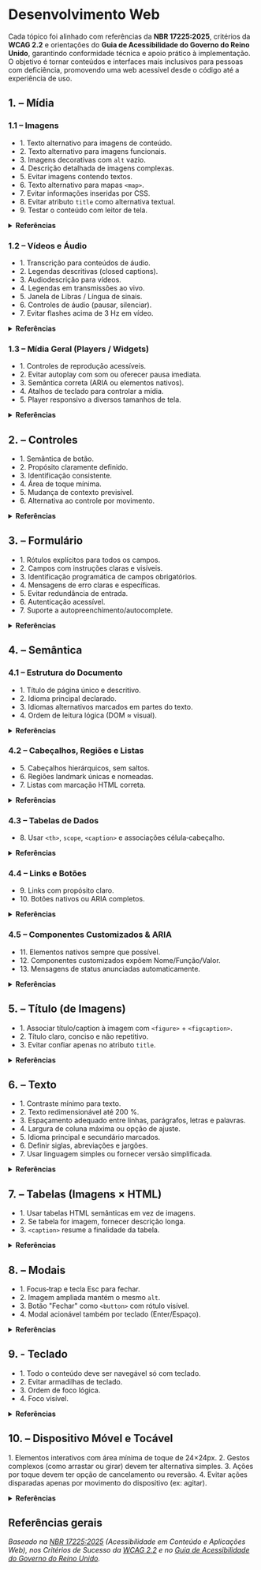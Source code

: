 
# Desenvolvimento Web

Cada tópico foi alinhado com referências da **NBR 17225:2025**, critérios da **WCAG 2.2** e orientações do **Guia de Acessibilidade do Governo do Reino Unido**, garantindo conformidade técnica e apoio prático à implementação. O objetivo é tornar conteúdos e interfaces mais inclusivos para pessoas com deficiência, promovendo uma web acessível desde o código até a experiência de uso.

## 1. – Mídia

### 1.1 – Imagens
- <CheckListItem>1. Texto alternativo para imagens de conteúdo.</CheckListItem>
- <CheckListItem>2. Texto alternativo para imagens funcionais.</CheckListItem>
- <CheckListItem>3. Imagens decorativas com `alt` vazio.</CheckListItem>
- <CheckListItem>4. Descrição detalhada de imagens complexas.</CheckListItem>
- <CheckListItem>5. Evitar imagens contendo textos.</CheckListItem>
- <CheckListItem>6. Texto alternativo para mapas `<map>`.</CheckListItem>
- <CheckListItem>7. Evitar informações inseridas por CSS.</CheckListItem>
- <CheckListItem>8. Evitar atributo `title` como alternativa textual.</CheckListItem>
- <CheckListItem>9. Testar o conteúdo com leitor de tela.</CheckListItem>

<details>
  <summary><strong>Referências</strong></summary>

  - NBR 17225:2025 – 5.2.1 / [WCAG 2.2 – C.S. 1.1.1](https://www.w3.org/WAI/WCAG22/Understanding/non-text-content.html)  
  - NBR 17225:2025 – 5.2.2 / [WCAG 2.2 – C.S. 1.1.1](https://www.w3.org/WAI/WCAG22/Understanding/non-text-content.html) · [WCAG 2.2 – C.S. 2.4.4](https://www.w3.org/WAI/WCAG22/Understanding/link-purpose-in-context.html)  
  - NBR 17225:2025 – 5.2.3 / [WCAG 2.2 – C.S. 1.1.1](https://www.w3.org/WAI/WCAG22/Understanding/non-text-content.html)  
  - NBR 17225:2025 – 5.2.4 / [WCAG 2.2 – C.S. 1.1.1](https://www.w3.org/WAI/WCAG22/Understanding/non-text-content.html)  
  - NBR 17225:2025 – 5.2.5 / [WCAG 2.2 – C.S. 1.4.5](https://www.w3.org/WAI/WCAG22/Understanding/images-of-text.html) (AA)  
  - NBR 17225:2025 – 5.2.6 / [WCAG 2.2 – C.S. 1.1.1](https://www.w3.org/WAI/WCAG22/Understanding/non-text-content.html)  
  - NBR 17225:2025 – Anexo A 1.4  
  - Boas práticas WCAG / UK Gov Guide  
  - Guia UK / Técnicas WCAG

</details>

### 1.2 – Vídeos e Áudio
- <CheckListItem>1. Transcrição para conteúdos de áudio.</CheckListItem>
- <CheckListItem>2. Legendas descritivas (closed captions).</CheckListItem>
- <CheckListItem>3. Audiodescrição para vídeos.</CheckListItem>
- <CheckListItem>4. Legendas em transmissões ao vivo.</CheckListItem>
- <CheckListItem>5. Janela de Libras / Língua de sinais.</CheckListItem>
- <CheckListItem>6. Controles de áudio (pausar, silenciar).</CheckListItem>
- <CheckListItem>7. Evitar flashes acima de 3 Hz em vídeo.</CheckListItem>

<details>
  <summary><strong>Referências</strong></summary>

  - NBR 17225:2025 – 5.14.1 / [WCAG 2.2 – C.S. 1.2.1](https://www.w3.org/WAI/WCAG22/Understanding/audio-only-and-video-only-prerecorded.html)  
  - NBR 17225:2025 – 5.14.2 / [WCAG 2.2 – C.S. 1.2.2](https://www.w3.org/WAI/WCAG22/Understanding/captions-prerecorded.html)  
  - NBR 17225:2025 – 5.14.4 / [WCAG 2.2 – C.S. 1.2.5](https://www.w3.org/WAI/WCAG22/Understanding/audio-description-prerecorded.html)  
  - NBR 17225:2025 – 5.14.9 / [WCAG 2.2 – C.S. 1.2.4](https://www.w3.org/WAI/WCAG22/Understanding/captions-live.html)  
  - NBR 17225:2025 – 5.14.6 / [WCAG 2.2 – C.S. 1.2.6](https://www.w3.org/WAI/WCAG22/Understanding/sign-language-prerecorded.html)  
  - NBR 17225:2025 – 5.14.7 / [WCAG 2.2 – C.S. 1.4.2](https://www.w3.org/WAI/WCAG22/Understanding/audio-control.html)  
  - NBR 17225:2025 – 5.15.3 / [WCAG 2.2 – C.S. 2.3.1](https://www.w3.org/WAI/WCAG22/Understanding/three-flashes-or-below-threshold.html)

</details>

### 1.3 – Mídia Geral (Players / Widgets)
- <CheckListItem>1. Controles de reprodução acessíveis.</CheckListItem>
- <CheckListItem>2. Evitar autoplay com som ou oferecer pausa imediata.</CheckListItem>
- <CheckListItem>3. Semântica correta (ARIA ou elementos nativos).</CheckListItem>
- <CheckListItem>4. Atalhos de teclado para controlar a mídia.</CheckListItem>
- <CheckListItem>5. Player responsivo a diversos tamanhos de tela.</CheckListItem>

<details>
  <summary><strong>Referências</strong></summary>

  - NBR 17225:2025 – 5.14.7 / [WCAG 2.2 – C.S. 2.1.1](https://www.w3.org/WAI/WCAG22/Understanding/keyboard.html) · [WCAG 2.2 – C.S. 4.1.2](https://www.w3.org/WAI/WCAG22/Understanding/name-role-value.html)  
  - NBR 17225:2025 – 5.14.7 / [WCAG 2.2 – C.S. 1.4.2](https://www.w3.org/WAI/WCAG22/Understanding/audio-control.html)  
  - NBR 17225:2025 – 5.14.12 / [WCAG 2.2 – C.S. 4.1.2](https://www.w3.org/WAI/WCAG22/Understanding/name-role-value.html)  
  - [WCAG 2.2 – C.S. 2.1.1](https://www.w3.org/WAI/WCAG22/Understanding/keyboard.html) · [WCAG 2.2 – C.S. 2.1.2](https://www.w3.org/WAI/WCAG22/Understanding/no-keyboard-trap.html)  
  - NBR 17225:2025 – 5.14.11 / UK Gov Guide

</details>

## 2. – Controles
- <CheckListItem>1. Semântica de botão.</CheckListItem>
- <CheckListItem>2. Propósito claramente definido.</CheckListItem>
- <CheckListItem>3. Identificação consistente.</CheckListItem>
- <CheckListItem>4. Área de toque mínima.</CheckListItem>
- <CheckListItem>5. Mudança de contexto previsível.</CheckListItem>
- <CheckListItem>6. Alternativa ao controle por movimento.</CheckListItem>

<details>
  <summary><strong>Referências</strong></summary>

  - NBR 17225:2025 – 5.8.1 / [WCAG 2.2 – C.S. 1.3.1](https://www.w3.org/WAI/WCAG22/Understanding/info-and-relationships.html)  
  - NBR 17225:2025 – 5.8.3 / [WCAG 2.2 – C.S. 4.1.2](https://www.w3.org/WAI/WCAG22/Understanding/name-role-value.html)  
  - NBR 17225:2025 – 5.8.5 / [WCAG 2.2 – C.S. 3.2.4](https://www.w3.org/WAI/WCAG22/Understanding/consistent-identification.html)  
  - NBR 17225:2025 – 5.8.7 / [WCAG 2.2 – C.S. 2.5.8](https://www.w3.org/WAI/WCAG22/Understanding/target-size-minimum.html)  
  - NBR 17225:2025 – 5.8.9 · 5.8.10 / [WCAG 2.2 – C.S. 3.2.1](https://www.w3.org/WAI/WCAG22/Understanding/on-focus.html) · [WCAG 2.2 – C.S. 3.2.2](https://www.w3.org/WAI/WCAG22/Understanding/on-input.html)  
  - NBR 17225:2025 – 5.8.14 / [WCAG 2.2 – C.S. 2.5.4](https://www.w3.org/WAI/WCAG22/Understanding/motion-actuation.html)

</details>

## 3. – Formulário
- <CheckListItem>1. Rótulos explícitos para todos os campos.</CheckListItem>
- <CheckListItem>2. Campos com instruções claras e visíveis.</CheckListItem>
- <CheckListItem>3. Identificação programática de campos obrigatórios.</CheckListItem>
- <CheckListItem>4. Mensagens de erro claras e específicas.</CheckListItem>
- <CheckListItem>5. Evitar redundância de entrada.</CheckListItem>
- <CheckListItem>6. Autenticação acessível.</CheckListItem>
- <CheckListItem>7. Suporte a autopreenchimento/autocomplete.</CheckListItem>

<details>
  <summary><strong>Referências</strong></summary>

  - NBR 17225:2025 – 5.10.1 / [WCAG 2.2 – C.S. 1.3.1](https://www.w3.org/WAI/WCAG22/Understanding/info-and-relationships.html) · [WCAG 2.2 – C.S. 3.3.2](https://www.w3.org/WAI/WCAG22/Understanding/labels-or-instructions.html)  
  - NBR 17225:2025 – 5.10.3 / [WCAG 2.2 – C.S. 3.3.5](https://www.w3.org/WAI/WCAG22/Understanding/help.html)  
  - NBR 17225:2025 – 5.10.4 / [WCAG 2.2 – C.S. 1.3.1](https://www.w3.org/WAI/WCAG22/Understanding/info-and-relationships.html)  
  - NBR 17225:2025 – 5.10.6 / [WCAG 2.2 – C.S. 3.3.1](https://www.w3.org/WAI/WCAG22/Understanding/error-identification.html) · [WCAG 2.2 – C.S. 3.3.3](https://www.w3.org/WAI/WCAG22/Understanding/error-suggestion.html)  
  - [WCAG 2.2 – C.S. 3.3.7](https://www.w3.org/WAI/WCAG22/Understanding/redundant-entry.html)  
  - [WCAG 2.2 – C.S. 3.3.8](https://www.w3.org/WAI/WCAG22/Understanding/accessible-authentication-minimum.html) · [WCAG 2.2 – C.S. 3.3.9](https://www.w3.org/WAI/WCAG22/Understanding/accessible-authentication-enhanced.html)  
  - [WCAG 2.2 – C.S. 1.3.5](https://www.w3.org/WAI/WCAG22/Understanding/identify-input-purpose.html) / UK Gov Forms

</details>


## 4. – Semântica

### 4.1 – Estrutura do Documento
- <CheckListItem>1. Título de página único e descritivo.</CheckListItem>
- <CheckListItem>2. Idioma principal declarado.</CheckListItem>
- <CheckListItem>3. Idiomas alternativos marcados em partes do texto.</CheckListItem>
- <CheckListItem>4. Ordem de leitura lógica (DOM ≈ visual).</CheckListItem>

<details>
  <summary><strong>Referências</strong></summary>

  - NBR 17225:2025 – 5.13.1 / [WCAG 2.2 – C.S. 2.4.2](https://www.w3.org/WAI/WCAG22/Understanding/page-titled.html)  
  - NBR 17225:2025 – 5.13.2 / [WCAG 2.2 – C.S. 3.1.1](https://www.w3.org/WAI/WCAG22/Understanding/language-of-page.html)  
  - NBR 17225:2025 – 5.13.3 / [WCAG 2.2 – C.S. 3.1.2](https://www.w3.org/WAI/WCAG22/Understanding/language-of-parts.html)  
  - NBR 17225:2025 – 5.13.6 / [WCAG 2.2 – C.S. 1.3.2](https://www.w3.org/WAI/WCAG22/Understanding/meaningful-sequence.html)

</details>

### 4.2 – Cabeçalhos, Regiões e Listas
- <CheckListItem>5. Cabeçalhos hierárquicos, sem saltos.</CheckListItem>
- <CheckListItem>6. Regiões landmark únicas e nomeadas.</CheckListItem>
- <CheckListItem>7. Listas com marcação HTML correta.</CheckListItem>

<details>
  <summary><strong>Referências</strong></summary>

  - NBR 17225:2025 – 5.3.5 / [WCAG 2.2 – C.S. 1.3.1](https://www.w3.org/WAI/WCAG22/Understanding/info-and-relationships.html) · [WCAG 2.2 – C.S. 2.4.6](https://www.w3.org/WAI/WCAG22/Understanding/headings-and-labels.html)  
  - NBR 17225:2025 – 5.4.1‑5.4.5 / [WCAG 2.2 – C.S. 1.3.1](https://www.w3.org/WAI/WCAG22/Understanding/info-and-relationships.html) · [WCAG 2.2 – C.S. 1.3.6](https://www.w3.org/WAI/WCAG22/Understanding/identify-purpose.html)  
  - NBR 17225:2025 – 5.5.1 / [WCAG 2.2 – C.S. 1.3.1](https://www.w3.org/WAI/WCAG22/Understanding/info-and-relationships.html)

</details>

### 4.3 – Tabelas de Dados
- <CheckListItem>8. Usar `<th>`, `scope`, `<caption>` e associações célula‑cabeçalho.</CheckListItem>

<details>
  <summary><strong>Referências</strong></summary>

  - NBR 17225:2025 – 5.6.1 · 5.6.3 · 5.6.5 / [WCAG 2.2 – C.S. 1.3.1](https://www.w3.org/WAI/WCAG22/Understanding/info-and-relationships.html)

</details>

### 4.4 – Links e Botões
- <CheckListItem>9. Links com propósito claro.</CheckListItem>
- <CheckListItem>10. Botões nativos ou ARIA completos.</CheckListItem>

<details>
  <summary><strong>Referências</strong></summary>

  - NBR 17225:2025 – 5.7.1 / [WCAG 2.2 – C.S. 2.4.4](https://www.w3.org/WAI/WCAG22/Understanding/link-purpose-in-context.html)  
  - NBR 17225:2025 – 5.8.1 · 5.13.10 / [WCAG 2.2 – C.S. 4.1.2](https://www.w3.org/WAI/WCAG22/Understanding/name-role-value.html)

</details>

### 4.5 – Componentes Customizados & ARIA
- <CheckListItem>11. Elementos nativos sempre que possível.</CheckListItem>
- <CheckListItem>12. Componentes customizados expõem Nome/Função/Valor.</CheckListItem>
- <CheckListItem>13. Mensagens de status anunciadas automaticamente.</CheckListItem>

<details>
  <summary><strong>Referências</strong></summary>

  - NBR 17225:2025 – 5.13.11 / [WCAG 2.2 – C.S. 1.3.1](https://www.w3.org/WAI/WCAG22/Understanding/info-and-relationships.html)  
  - NBR 17225:2025 – 5.13.12 · 5.13.13 / [WCAG 2.2 – C.S. 4.1.2](https://www.w3.org/WAI/WCAG22/Understanding/name-role-value.html)  
  - NBR 17225:2025 – 5.13.8 / [WCAG 2.2 – C.S. 4.1.3](https://www.w3.org/WAI/WCAG22/Understanding/status-messages.html)

</details>


## 5. – Título (de Imagens)
- <CheckListItem>1. Associar título/caption à imagem com `<figure>` + `<figcaption>`.</CheckListItem>
- <CheckListItem>2. Título claro, conciso e não repetitivo.</CheckListItem>
- <CheckListItem>3. Evitar confiar apenas no atributo `title`.</CheckListItem>

<details>
  <summary><strong>Referências</strong></summary>

  - NBR 17225:2025 – 5.2.4 / [WCAG 2.2 – C.S. 1.3.1](https://www.w3.org/WAI/WCAG22/Understanding/info-and-relationships.html)  
  - [WCAG 2.2 – C.S. 2.4.4](https://www.w3.org/WAI/WCAG22/Understanding/link-purpose-in-context.html)

</details>


## 6. – Texto
- <CheckListItem>1. Contraste mínimo para texto.</CheckListItem>
- <CheckListItem>2. Texto redimensionável até 200 %.</CheckListItem>
- <CheckListItem>3. Espaçamento adequado entre linhas, parágrafos, letras e palavras.</CheckListItem>
- <CheckListItem>4. Largura de coluna máxima ou opção de ajuste.</CheckListItem>
- <CheckListItem>5. Idioma principal e secundário marcados.</CheckListItem>
- <CheckListItem>6. Definir siglas, abreviações e jargões.</CheckListItem>
- <CheckListItem>7. Usar linguagem simples ou fornecer versão simplificada.</CheckListItem>

<details>
  <summary><strong>Referências</strong></summary>

  - NBR 17225:2025 – 5.11.3 / [WCAG 2.2 – C.S. 1.4.3](https://www.w3.org/WAI/WCAG22/Understanding/contrast-minimum.html)  
  - NBR 17225:2025 – 5.12.7 / [WCAG 2.2 – C.S. 1.4.4](https://www.w3.org/WAI/WCAG22/Understanding/resize-text.html)  
  - NBR 17225:2025 – 5.12.1‑4 / [WCAG 2.2 – C.S. 1.4.12](https://www.w3.org/WAI/WCAG22/Understanding/text-spacing.html)  
  - NBR 17225:2025 – 5.12.6 / [WCAG 2.2 – C.S. 1.4.10](https://www.w3.org/WAI/WCAG22/Understanding/reflow.html)  
  - NBR 17225:2025 – 5.13.2‑3 / [WCAG 2.2 – C.S. 3.1.1](https://www.w3.org/WAI/WCAG22/Understanding/language-of-page.html) · [WCAG 2.2 – C.S. 3.1.2](https://www.w3.org/WAI/WCAG22/Understanding/language-of-parts.html)  
  - NBR 17225:2025 – 5.12.11 / [WCAG 2.2 – C.S. 3.1.4](https://www.w3.org/WAI/WCAG22/Understanding/abbreviations.html)  
  - NBR 17225:2025 – 5.12.12 / [WCAG 2.2 – C.S. 3.1.5](https://www.w3.org/WAI/WCAG22/Understanding/reading-level.html)

</details>


## 7. – Tabelas (Imagens × HTML)
- <CheckListItem>1. Usar tabelas HTML semânticas em vez de imagens.</CheckListItem>
- <CheckListItem>2. Se tabela for imagem, fornecer descrição longa.</CheckListItem>
- <CheckListItem>3. `<caption>` resume a finalidade da tabela.</CheckListItem>

<details>
<summary><strong>Referências</strong></summary>

  - NBR 17225:2025 – 5.6.1 / [WCAG 2.2 – C.S. 1.3.1](https://www.w3.org/WAI/WCAG22/Understanding/info-and-relationships.html)  
  - NBR 17225:2025 – 5.2.4 / [WCAG 2.2 – C.S. 1.1.1](https://www.w3.org/WAI/WCAG22/Understanding/non-text-content.html)  
  - NBR 17225:2025 – 5.6.4 / [WCAG 2.2 – C.S. 2.4.6](https://www.w3.org/WAI/WCAG22/Understanding/headings-and-labels.html)

</details>


## 8. – Modais
- <CheckListItem>1. Focus‑trap e tecla Esc para fechar.</CheckListItem>
- <CheckListItem>2. Imagem ampliada mantém o mesmo `alt`.</CheckListItem>
- <CheckListItem>3. Botão "Fechar" como `<button>` com rótulo visível.</CheckListItem>
- <CheckListItem>4. Modal acionável também por teclado (Enter/Espaço).</CheckListItem>

<details>
<summary><strong>Referências</strong></summary>

  - NBR 17225:2025 – 5.1.6 · 5.8.9 / [WCAG 2.2 – C.S. 2.1.1](https://www.w3.org/WAI/WCAG22/Understanding/keyboard.html) · [WCAG 2.2 – C.S. 2.1.2](https://www.w3.org/WAI/WCAG22/Understanding/no-keyboard-trap.html) · [WCAG 2.2 – C.S. 2.4.3](https://www.w3.org/WAI/WCAG22/Understanding/focus-order.html)  
  - NBR 17225:2025 – 5.2.3 / [WCAG 2.2 – C.S. 1.1.1](https://www.w3.org/WAI/WCAG22/Understanding/non-text-content.html)  
  - NBR 17225:2025 – 5.8.1 / [WCAG 2.2 – C.S. 4.1.2](https://www.w3.org/WAI/WCAG22/Understanding/name-role-value.html)  
  - NBR 17225:2025 – 5.1.11 / [WCAG 2.2 – C.S. 2.1.1](https://www.w3.org/WAI/WCAG22/Understanding/keyboard.html)

</details>

## 9. - Teclado
- <CheckListItem>1. Todo o conteúdo deve ser navegável só com teclado.</CheckListItem>
- <CheckListItem>2. Evitar armadilhas de teclado.</CheckListItem>
- <CheckListItem>3. Ordem de foco lógica.</CheckListItem>
- <CheckListItem>4. Foco visível.</CheckListItem>

<details>
<summary><strong>Referências</strong></summary>

- [WCAG 2.2 – C.S. 2.1.1](https://www.w3.org/WAI/WCAG22/Understanding/keyboard.html)<br/>
- [WCAG 2.2 – C.S. 2.1.2](https://www.w3.org/WAI/WCAG22/Understanding/no-keyboard-trap.html)<br/>
- [WCAG 2.2 – C.S. 2.4.3](https://www.w3.org/WAI/WCAG22/Understanding/focus-order.html)<br/>
- [WCAG 2.2 – C.S. 2.4.7](https://www.w3.org/WAI/WCAG22/Understanding/focus-visible.html)<br/>

</details>

## 10. – Dispositivo Móvel e Tocável
<CheckListItem>1. Elementos interativos com área mínima de toque de 24×24px.</CheckListItem>
<CheckListItem>2. Gestos complexos (como arrastar ou girar) devem ter alternativa simples.</CheckListItem>
<CheckListItem>3. Ações por toque devem ter opção de cancelamento ou reversão.</CheckListItem>
<CheckListItem>4. Evitar ações disparadas apenas por movimento do dispositivo (ex: agitar).</CheckListItem>

<details>
<summary><strong>Referências</strong></summary>

- NBR 17225:2025 – 5.8.7<br/>
- NBR 17225:2025 – 5.8.12<br/>
- NBR 17225:2025 – 5.8.13<br/>
- NBR 17225:2025 – 5.8.14<br/>
- [WCAG 2.2 – C.S. 2.5.1](https://www.w3.org/WAI/WCAG22/Understanding/pointer-gestures.html)  
- [WCAG 2.2 – C.S. 2.5.2](https://www.w3.org/WAI/WCAG22/Understanding/pointer-cancellation.html)  
- [WCAG 2.2 – C.S. 2.5.4](https://www.w3.org/WAI/WCAG22/Understanding/motion-actuation.html)  
- [WCAG 2.2 – C.S. 2.5.8](https://www.w3.org/WAI/WCAG22/Understanding/target-size-minimum.html)

</details>

## Referências gerais
*Baseado na [NBR 17225:2025](../../static/nbr17225.pdf) (Acessibilidade em Conteúdo e Aplicações Web), nos Critérios de Sucesso da [WCAG 2.2](https://www.w3.org/TR/WCAG22/) e no [Guia de Acessibilidade do Governo do Reino Unido](../../static/uk_guiaboaspraticas.pdf).*
